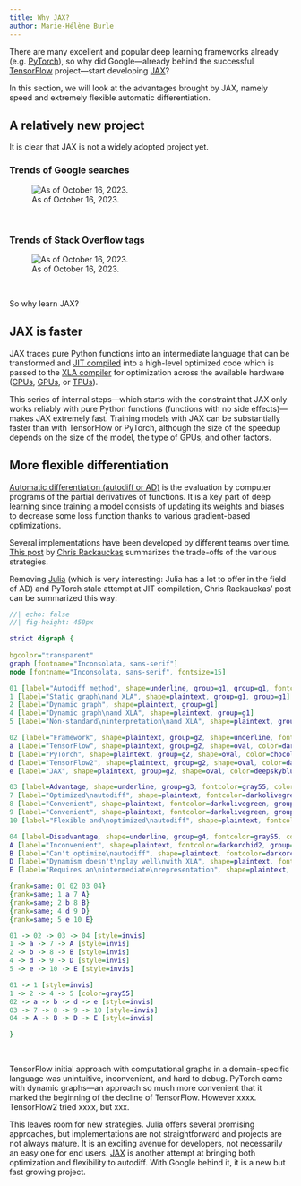 ```yaml
---
title: Why JAX?
author: Marie-Hélène Burle
---
```


:::{.def}

There are many excellent and popular deep learning frameworks already (e.g. [PyTorch](https://pytorch.org/)), so why did Google—already behind the successful [TensorFlow](https://www.tensorflow.org/) project—start developing [JAX](https://jax.readthedocs.io/en/latest/index.html)?

In this section, we will look at the advantages brought by JAX, namely speed and extremely flexible automatic differentiation.

:::

## A relatively new project

It is clear that JAX is not a widely adopted project yet.

### Trends of Google searches

![As of October 16, 2023.](img/googletrends_jax_tf_pt.png)

<br>

### Trends of Stack Overflow tags

![As of October 16, 2023.](img/sotrends_jax_tf_pt.png)

<br>

So why learn JAX?

## JAX is faster

JAX traces pure Python functions into an intermediate language that can be transformed and [JIT compiled](https://en.wikipedia.org/wiki/Just-in-time_compilation) into a high-level optimized code which is passed to the [XLA compiler](https://github.com/openxla/xla) for optimization across the available hardware ([CPUs](https://en.wikipedia.org/wiki/Central_processing_unit), [GPUs](https://en.wikipedia.org/wiki/Graphics_processing_unit), or [TPUs](https://en.wikipedia.org/wiki/Tensor_Processing_Unit)).

This series of internal steps—which starts with the constraint that JAX only works reliably with pure Python functions (functions with no side effects)—makes JAX extremely fast. Training models with JAX can be substantially faster than with TensorFlow or PyTorch, although the size of the speedup depends on the size of the model, the type of GPUs, and other factors.

## More flexible differentiation

[Automatic differentiation (autodiff or AD)](https://en.wikipedia.org/wiki/Automatic_differentiation) is the evaluation by computer programs of the partial derivatives of functions. It is a key part of deep learning since training a model consists of updating its weights and biases to decrease some loss function thanks to various gradient-based optimizations.

Several implementations have been developed by different teams over time. [This post](https://www.stochasticlifestyle.com/engineering-trade-offs-in-automatic-differentiation-from-tensorflow-and-pytorch-to-jax-and-julia/) by [Chris Rackauckas](https://chrisrackauckas.com/) summarizes the trade-offs of the various strategies.

Removing [Julia](https://julialang.org/) (which is very interesting: Julia has a lot to offer in the field of AD) and PyTorch stale attempt at JIT compilation, Chris Rackauckas' post can be summarized this way:

```dot
//| echo: false
//| fig-height: 450px

strict digraph {
  
bgcolor="transparent"
graph [fontname="Inconsolata, sans-serif"]
node [fontname="Inconsolata, sans-serif", fontsize=15]

01 [label="Autodiff method", shape=underline, group=g1, group=g1, fontcolor=gray55, color=gray55]
1 [label="Static graph\nand XLA", shape=plaintext, group=g1, group=g1]
2 [label="Dynamic graph", shape=plaintext, group=g1]
4 [label="Dynamic graph\nand XLA", shape=plaintext, group=g1]
5 [label="Non-standard\ninterpretation\nand XLA", shape=plaintext, group=g1]

02 [label="Framework", shape=plaintext, group=g2, shape=underline, fontcolor=gray55, color=gray55]
a [label="TensorFlow", shape=plaintext, group=g2, shape=oval, color=darkorange4, fontcolor=darkorange4]
b [label="PyTorch", shape=plaintext, group=g2, shape=oval, color=chocolate, fontcolor=chocolate]
d [label="TensorFlow2", shape=plaintext, group=g2, shape=oval, color=darkorange4, fontcolor=darkorange4]
e [label="JAX", shape=plaintext, group=g2, shape=oval, color=deepskyblue3, fontcolor=deepskyblue3]

03 [label=Advantage, shape=underline, group=g3, fontcolor=gray55, color=gray55]
7 [label="Optimized\nautodiff", shape=plaintext, fontcolor=darkolivegreen, group=g3]
8 [label="Convenient", shape=plaintext, fontcolor=darkolivegreen, group=g3]
9 [label="Convenient", shape=plaintext, fontcolor=darkolivegreen, group=g3]
10 [label="Flexible and\noptimized\nautodiff", shape=plaintext, fontcolor=darkolivegreen, group=g3]

04 [label=Disadvantage, shape=underline, group=g4, fontcolor=gray55, color=gray55]
A [label="Inconvenient", shape=plaintext, fontcolor=darkorchid2, group=g4]
B [label="Can't optimize\nautodiff", shape=plaintext, fontcolor=darkorchid2, group=g4]
D [label="Dynamism doesn't\nplay well\nwith XLA", shape=plaintext, fontcolor=darkorchid2, group=g4]
E [label="Requires an\nintermediate\nrepresentation", shape=plaintext, fontcolor=darkorchid2, group=g4]

{rank=same; 01 02 03 04}
{rank=same; 1 a 7 A}
{rank=same; 2 b 8 B}
{rank=same; 4 d 9 D}
{rank=same; 5 e 10 E}

01 -> 02 -> 03 -> 04 [style=invis]
1 -> a -> 7 -> A [style=invis]
2 -> b -> 8 -> B [style=invis]
4 -> d -> 9 -> D [style=invis]
5 -> e -> 10 -> E [style=invis]

01 -> 1 [style=invis]
1 -> 2 -> 4 -> 5 [color=gray55]
02 -> a -> b -> d -> e [style=invis]
03 -> 7 -> 8 -> 9 -> 10 [style=invis]
04 -> A -> B -> D -> E [style=invis]

}
```

<br>

TensorFlow initial approach with computational graphs in a domain-specific language was unintuitive, inconvenient, and hard to debug. PyTorch came with dynamic graphs—an approach so much more convenient that it marked the beginning of the decline of TensorFlow. However xxxx. TensorFlow2 tried xxxx, but xxx.

This leaves room for new strategies. Julia offers several promising approaches, but implementations are not straightforward and projects are not always mature. It is an exciting avenue for developers, not necessarily an easy one for end users. [JAX](https://jax.readthedocs.io/en/latest/index.html) is another attempt at bringing both optimization and flexibility to autodiff. With Google behind it, it is a new but fast growing project.



<!-- http://sotagtrends.com/?tags=jax+pytorch+tensorflow&relative=true -->
<!-- https://flax.readthedocs.io/en/latest/philosophy.html -->
<!-- https://www.it-jim.com/blog/jax-can-it-beat-pytorch-and-tensorflow/ -->
<!-- https://softwareengineering.stackexchange.com/questions/40454/what-is-a-closure -->
<!-- https://stackoverflow.com/questions/36636/what-is-a-closure -->
<!-- https://stackoverflow.com/questions/220658/what-is-the-difference-between-a-closure-and-a-lambda/36878651#36878651 -->


<!-- NumPy on accelerators (GPUs/TPUs) -->
<!-- very flexible autodiff, but with additional acceleration thanks to the domain-specific XLA compiler -->
<!-- fuse functions so that intermediate results don't have to be written in memory -->
